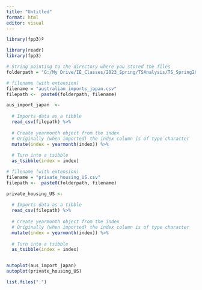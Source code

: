 ---
title: "Untitled"
format: html
editor: visual
---

```{r}
library(fpp3)º
```


```{r}
library(readr)
library(fpp3)

# String pointing to the directory where you stored the files
folderpath = "G:/My Drive/IE_Classes/2023_Spring/TSAnalysis/TS_Spring2023_Students/ZZ_Datasets/"

# filename (with extension)
filename = "australian_imports_japan.csv"
filepath <-  paste0(folderpath, filename)

aus_import_japan  <-  
  
  # Imports data as a tibble
  read_csv(filepath) %>%
  
  # Create yearmonth object from the index
  # Originally (when imported) the index column is of type character
  mutate(index = yearmonth(index)) %>%
  
  # Turn into a tsibble
  as_tsibble(index = index)

# filename (with extension)
filename = "private_housing_US.csv"
filepath <-  paste0(folderpath, filename)

private_housing_US <- 
  
  # Imports data as a tibble
  read_csv(filepath) %>% 
  
  # Create yearmonth object from the index
  # Originally (when imported) the index column is of type character
  mutate(index = yearmonth(index)) %>%
  
  # Turn into a tsibble
  as_tsibble(index = index)


autoplot(aus_import_japan)
autoplot(private_housing_US)
```

```{r}
list.files(".")
```


